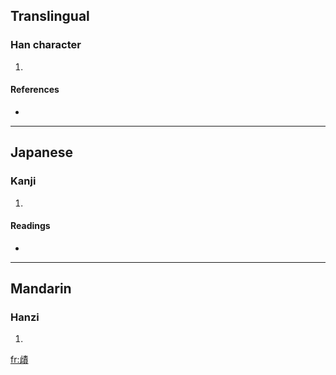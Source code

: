 ==Translingual==

===Han character===
{{Han char|rn=77|rad=止|as=11|sn=15|four=|canj=卜一手一金 (YMQMC)}}

# {{defn|Han|sort=止11}}

====References====
* {{Han ref|kx=0577.090|dkj=16335|hdz=21445.010|uh=6B75|ud=27509}}

----

==Japanese==

===Kanji===
{{ja-kanji|grade=|rs=止11}}

# {{defn|Japanese|sort=止11}}

====Readings====
* {{ja-readings|on=[[さく]] (saku), [[じゃく]] (jaku)|kun=[[ととのう]] (totonou), [[みい]] (mii), [[ただしい]] (tadashii)}}

----

==Mandarin==

===Hanzi===
{{cmn-hanzi|pin=[[cuò]] ([[cuo4]])|wg=ts'o<sup>4</sup>}}

# {{defn|Mandarin|sort=止11}}

[[fr:歵]]